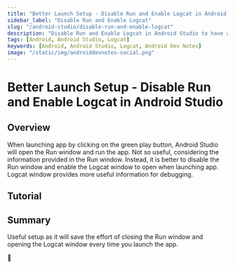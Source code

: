 ```yaml
---
title: "Better Launch Setup - Disable Run and Enable Logcat in Android Studio"
sidebar_label: "Disable Run and Enable Logcat"
slug: "/android-studio/disable-run-and-enable-logcat"
description: "Disable Run and Enable Logcat in Android Studio to have a better launch setup"
tags: [Android, Android Studio, Logcat]
keywords: [Android, Android Studio, Logcat, Android Dev Notes]
image: "/static/img/androiddevnotes-social.png"
---
```



# Better Launch Setup - Disable Run and Enable Logcat in Android Studio

## Overview

When launching app by clicking on the green play button, Android Studio will open the Run window and run the app. Not so useful, considering the information provided in the Run window. Instead, it is better to disable the Run window and enable the Logcat window to open when launching app. Logcat window provides more useful information for debugging.

## Tutorial

<VideoPlayer url='https://www.youtube.com/watch?v=ZSN4PkDbe1M' />

## Summary

Useful setup as it will save the effort of closing the Run window and opening the Logcat window every time you launch the app.

🐣
